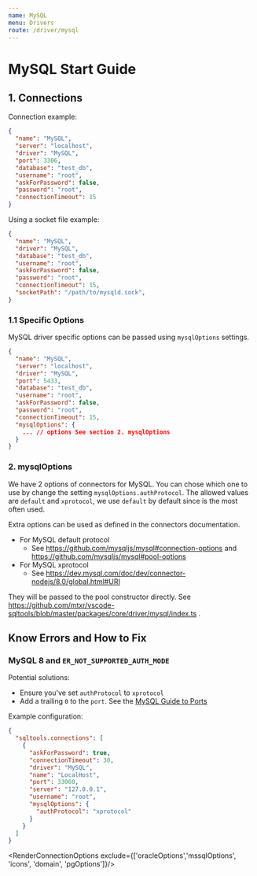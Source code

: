 ```yaml
---
name: MySQL
menu: Drivers
route: /driver/mysql
---
```


# MySQL Start Guide

## 1. Connections

Connection example:
```json
{
  "name": "MySQL",
  "server": "localhost",
  "driver": "MySQL",
  "port": 3306,
  "database": "test_db",
  "username": "root",
  "askForPassword": false,
  "password": "root",
  "connectionTimeout": 15
}
```

Using a socket file example:
```json
{
  "name": "MySQL",
  "driver": "MySQL",
  "database": "test_db",
  "username": "root",
  "askForPassword": false,
  "password": "root",
  "connectionTimeout": 15,
  "socketPath": "/path/to/mysqld.sock",
}
```


### 1.1 Specific Options

MySQL driver specific options can be passed using `mysqlOptions` settings.

```json
{
  "name": "MySQL",
  "server": "localhost",
  "driver": "MySQL",
  "port": 5433,
  "database": "test_db",
  "username": "root",
  "askForPassword": false,
  "password": "root",
  "connectionTimeout": 15,
  "mysqlOptions": {
    ... // options See section 2. mysqlOptions
  }
}
```


### 2. mysqlOptions

We have 2 options of connectors for MySQL. You can chose which one to use by change the setting `mysqlOptions.authProtocol`. The allowed values are `default` and `xprotocol`, we use `default` by default since is the most often used.

Extra options can be used as defined in the connectors documentation.

* For MySQL default protocol
  * See https://github.com/mysqljs/mysql#connection-options and https://github.com/mysqljs/mysql#pool-options
* For MySQL xprotocol
  * See https://dev.mysql.com/doc/dev/connector-nodejs/8.0/global.html#URI

They will be passed to the pool constructor directly. See https://github.com/mtxr/vscode-sqltools/blob/master/packages/core/driver/mysql/index.ts .

## Know Errors and How to Fix

### MySQL 8 and `ER_NOT_SUPPORTED_AUTH_MODE`

Potential solutions:

* Ensure you've set `authProtocol` to `xprotocol`
* Add a trailing `0` to the `port`. See the [MySQL Guide to Ports](https://mysqlserverteam.com/mysql-guide-to-ports/)

Example configuration:

```json
{
  "sqltools.connections": [
    {
      "askForPassword": true,
      "connectionTimeout": 30,
      "driver": "MySQL",
      "name": "LocalHost",
      "port": 33060,
      "server": "127.0.0.1",
      "username": "root",
      "mysqlOptions": {
        "authProtocol": "xprotocol"
      }
    }
  ]
}
```

<RenderConnectionOptions exclude={['oracleOptions','mssqlOptions', 'icons', 'domain', 'pgOptions']}/>